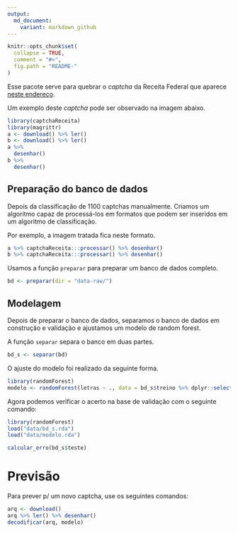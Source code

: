 ```yaml
---
output:
  md_document:
    variant: markdown_github
---
```


<!-- README.md is generated from README.Rmd. Please edit that file -->

```r
knitr::opts_chunk$set(
  collapse = TRUE,
  comment = "#>",
  fig.path = "README-"
)
```

Esse pacote serve para quebrar o *captcha* da Receita Federal que aparece 
[neste endereço](http://www.receita.fazenda.gov.br/pessoajuridica/cnpj/cnpjreva/cnpjreva_solicitacao2.asp).

Um exemplo deste *captcha* pode ser observado na imagem abaixo.

```r
library(captchaReceita)
library(magrittr)
a <- download() %>% ler()
b <- download() %>% ler()
a %>%
  desenhar()
b %>% 
  desenhar()
```

## Preparação do banco de dados

Depois da classificação de 1100 captchas manualmente. Criamos um algoritmo capaz de processá-los em formatos que podem ser inseridos em um algoritmo de classificação.

Por exemplo, a imagem tratada fica neste formato.

```r
a %>% captchaReceita:::processar() %>% desenhar()
b %>% captchaReceita:::processar() %>% desenhar()
```

Usamos a função `preparar` para preparar um banco de dados completo.

```r
bd <- preparar(dir = "data-raw/")
```

## Modelagem

Depois de preparar o banco de dados, separamos o banco de dados em construção e 
validação e ajustamos um modelo de random forest.

A função `separar` separa o banco em duas partes.

```r
bd_s <- separar(bd)
```

O ajuste do modelo foi realizado da seguinte forma.

```r
library(randomForest)
modelo <- randomForest(letras ~ ., data = bd_s$treino %>% dplyr::select(-arqs))
```

Agora podemos verificar o acerto na base de validação com o seguinte comando:

```r
library(randomForest)
load("data/bd_s.rda")
load("data/modelo.rda")
```

```r
calcular_erro(bd_s$teste)
```

# Previsão

Para prever p/ um novo captcha, use os seguintes comandos:

```r
arq <- download()
arq %>% ler() %>% desenhar()
decodificar(arq, modelo)
```
